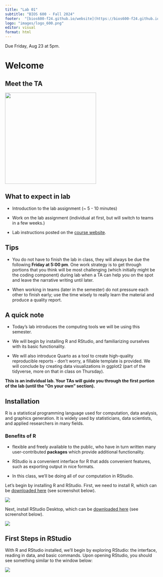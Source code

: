 ```yaml
---
title: "Lab 01"
subtitle: "BIOS 600 - Fall 2024"
footer:  "[bios600-f24.github.io/website](https://bios600-f24.github.io/website/)"
logo: "images/logo_600.png"
editor: visual
format: html
---
```


Due Friday, Aug 23 at 5pm. 

# Welcome

## Meet the TA

![](images/hello-sticker.jpeg){width=300}

## **What to expect in lab**

-   Introduction to the lab assignment (\~ 5 - 10 minutes)

-   Work on the lab assignment (individual at first, but will switch to teams in a few weeks.)

-   Lab instructions posted on the [course website](https://bios600-f24.github.io/website/ "BIOS 600 Course website").


## **Tips**

-   You do not have to finish the lab in class, they will always be due the following **Friday at 5:00 pm**. One work strategy is to get through portions that you think will be most challenging (which initially might be the coding component) during lab when a TA can help you on the spot and leave the narrative writing until later.

-   When working in teams (later in the semester) do not pressure each other to finish early; use the time wisely to really learn the material and produce a quality report.

## A quick note

- Today's lab introduces the computing tools we will be using this semester. 

- We will begin by installing R and RStudio, and familiarizing ourselves with its basic functionality. 

- We will also introduce Quarto as a tool to create high-quality reproducible reports - don't worry, a fillable template is provided. We will conclude by creating data visualizations in ggplot2 (part of the tidyverse, more on that in class on Thursday). 

**This is an individual lab. Your TAs will guide you through the first portion of the lab (until the "On your own" section).** 

## Installation

R is a statistical programming language used for computation, data analysis, and graphics generation. It is widely used by statisticians, data scientists, and applied researchers in many fields. 

### Benefits of R

- flexible and freely available to the public, who have in turn written many user-contributed **packages** which provide additional functionality. 

- RStudio is a convenient interface for R that adds convenient features, such as exporting output in nice formats. 

- In this class, we'll be doing all of our computation in RStudio. 

Let's begin by installing R and RStudio. First, we need to install R, which can be [downloaded here](https://cran.r-project.org/) (see screenshot below). 

![](C:/Users/kmcco/OneDrive - University of North Carolina at Chapel Hill/Documents/UNC_Teaching/fall2024/bios600-f24/labs/images/lab-1/r1.png)


Next, install RStudio Desktop, which can be [downloaded here](https://posit.co/download/rstudio-desktop/) (see screenshot below). 

![](C:/Users/kmcco/OneDrive - University of North Carolina at Chapel Hill/Documents/UNC_Teaching/fall2024/bios600-f24/labs/images/lab-1/r2.png)

## First Steps in RStudio

With R and RStudio installed, we'll begin by exploring RStudio: the interface, reading in data, and basic commands. Upon opening RStudio, you should see something similar to the window below:

![](C:/Users/kmcco/OneDrive - University of North Carolina at Chapel Hill/Documents/UNC_Teaching/fall2024/bios600-f24/labs/images/lab-1/r3.png)